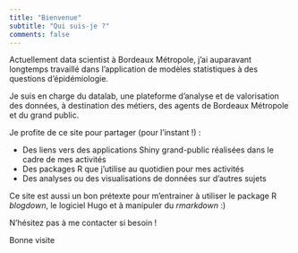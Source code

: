 ```yaml
---
title: "Bienvenue"
subtitle: "Qui suis-je ?"
comments: false
---
```


Actuellement data scientist à Bordeaux Métropole, j'ai auparavant longtemps travaillé dans l'application de modèles statistiques à des questions d'épidémiologie.

Je suis en charge du datalab, une plateforme d’analyse et de valorisation des données, à destination des métiers, des agents de Bordeaux Métropole et du grand public.


Je profite de ce site pour partager (pour l'instant !) :

* Des liens vers des applications Shiny grand-public réalisées dans le cadre de mes activités
* Des packages R que j'utilise au quotidien pour mes activités
* Des analyses ou des visualisations de données sur d'autres sujets

Ce site est aussi un bon prétexte pour m'entrainer à utiliser le package R _blogdown_, le logiciel Hugo et à manipuler du _rmarkdown_ :)

N'hésitez pas à me contacter si besoin !

Bonne visite
